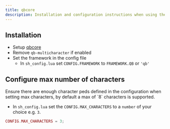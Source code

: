 ```yaml
---
title: qbcore
description: Installation and configuration instructions when using the qbcore framework with character-selector
---
```



## Installation

- Setup [qbcore](https://github.com/qbcore-framework/qb-core)
- Remove `qb-multicharacter` if enabled
- Set the framework in the config file
    - In `sh_config.lua` set `CONFIG.FRAMEWORK` to `FRAMEWORK.QB` or `'qb'`

## Configure max number of characters

<Aside type="caution">
Ensure there are enough character peds defined in the configuration when setting max characters, by default a max of `8` characters is supported.
</Aside>

- In `sh_config.lua` set the `CONFIG.MAX_CHARACTERS` to a `number` of your choice e.g. `3`.

```lua
CONFIG.MAX_CHARACTERS = 3;
```
